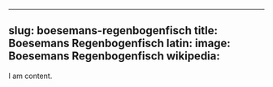 
---
slug: boesemans-regenbogenfisch
title: Boesemans Regenbogenfisch
latin:
image: Boesemans Regenbogenfisch
wikipedia: 
---

I am content.
